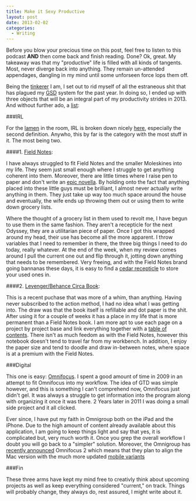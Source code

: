 ```yaml
---
title: Make it Sexy Productive
layout: post
date: 2013-02-02
categories:
  - Writing
---
```


Before you blow your precious time on this post, feel free to listen to this
podcast __AND__ then come back and finish reading. Done? Ok, great. My takeaway
was that my "productive" life is filled with all kinds of tangents. Most, never
diverge back into anything. They remain un-attended appendages, dangling in my
mind until some unforseen force lops them off.

Being the [tinkerer][2] I am, I set out to rid myself of all the estraneous shit
that has plagued my [GSD][9] system for the past year.
In doing so, I ended up with three objects that will be an integral part of my
productivity strides in 2013. And without further ado, a [list][10]:

###IRL

For the [lamen][3] in the room, IRL is broken down nicely [here][4], especially
the second definition. Anywho, this by far is the category with the most stuff in
it. The most being two.

####1. [Field Notes][5]:

I have always struggled to fit Field Notes and the smaller
Moleskines into my life. They seem just small enough where I struggle to get
anything coherent into them. Moreover, there are little times where I raise pen to
paper and don't write an [epic novella][11]. By holding onto the fact that anything placed into
these little guys must be brilliant, I almost never actually write anything in them.
They just take up way too much space around the house and eventually, the wife
ends up throwing them out or using them to write down grocery lists.

Where the thought of a grocery list in them used to revolt me, I have begun to use
them in the same fashion. They aren't a recepticle for the next Odyssey, they are
a utilitarian piece of paper. Once I got this wrapped around my head, their use
has become all the more apparent. I throw variables that I need to remember in there,
the three big things I need to do today, really whatever. At the end of the week,
when my review comes around I pull the current one out and flip through it, jotting
down anything that needs to be remembered. Very freeing, and with the Field Notes brand
going bannanas these days, it is easy to find a [cedar recepticle][5] to store your used ones in.

####2. [Levenger/Behance Circa Book][6]:

This is a recent puchase that was more of a whim, than anything. Having never
subscribed to the action method, I had no idea what I was getting into. The draw was
that the book itself is refillable and dot paper is the shit. After using it for
a couple of weeks it has a place in my life that is more permanent than a Field Notes
book. I am more apt to use each page on a project by project base and link everything
together with a [table of contents][7]. There isn't as much feedom as with the
Field Notes, however this notebook doesn't tend to travel far from my workbench. In addition,
I enjoy the paper size and tend to doodle and draw in-between notes, where space
is at a premium with the Field Notes.

###Digital

This one is easy: [Omnifocus][8]. I spent a good amount of time in 2009 in an
attempt to fit Omnifocus into my workflow. The idea of GTD was simple however,
and this is something I can't comprehend now, Omnifocus just didn't gel. It was always
a struggle to get information into the program along with organizing it once it was there.
2 Years later in 2011 I was doing a small side project and it all clicked.

Ever since, I have put my faith in Omnigroup both on the iPad and the iPhone.
Due to the high amount of content already available about this application, I am
going to keep things light and say that yes, it is complicated but, very much
worth it. Once you grep the overall workflow I doubt you will go back to a
"simpler" solution. Moreover, the Omnigroup has [recently announced][12] Omnifocus 2
which means that they plan to align the Mac version with the much more updated [mobile
variants][13]

###Fin

These three arms have kept my mind free to creativly think about upcoming projects
as well as keep everything considered "current," on track. Things will probably change, they always do,
rest assured, I might write about it.

[2]: https://gimmebar.com/view/50730705aac422613b000001/big
[3]: http://www.urbandictionary.com/define.php?term=lamen+terms
[4]: http://www.urbandictionary.com/define.php?term=IRL
[5]: http://fieldnotesbrand.com/shop/
[6]: http://www.creativesoutfitter.com/product/29/action-circa-notebook
[7]: http://www.fourhourworkweek.com/blog/2007/12/05/how-to-take-notes-like-an-alpha-geek-plus-my-2600-date-challenge/
[8]: https://www.omnigroup.com/products/omnifocus/
[9]: http://www.doitfuckingnow.com/
[10]: http://youtu.be/-JFfN5pKzFU
[11]: http://www.amazon.com/s/ref=nb_sb_ss_i_1_10?url=search-alias%3Daps&field-keywords=mitchener&sprefix=bosch+icon%2Caps%2C162
[12]: http://www.omnigroup.com/blog/entry/debut-of-omnifocus-2
[13]: http://www.omnigroup.com/products/omnifocus-iphone/
